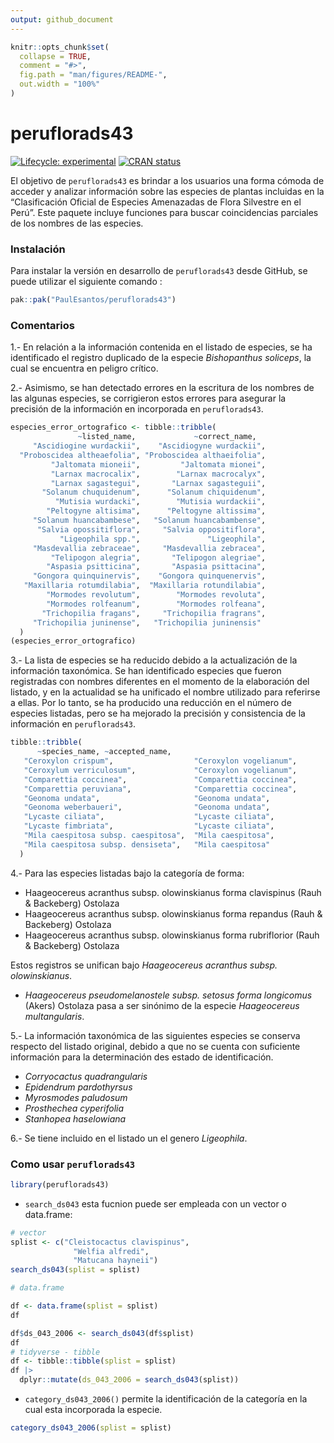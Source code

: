 ```yaml
---
output: github_document
---
```


<!-- README.md is generated from README.Rmd. Please edit that file -->

```r
knitr::opts_chunk$set(
  collapse = TRUE,
  comment = "#>",
  fig.path = "man/figures/README-",
  out.width = "100%"
)
```

# peruflorads43

<!-- badges: start -->
[![Lifecycle: experimental](https://img.shields.io/badge/lifecycle-experimental-orange.svg)](https://lifecycle.r-lib.org/articles/stages.html#experimental)
[![CRAN status](https://www.r-pkg.org/badges/version/peruflorads43)](https://CRAN.R-project.org/package=peruflorads43)
<!-- badges: end -->

El objetivo de `peruflorads43` es brindar a los usuarios una forma cómoda de acceder y analizar información sobre las especies de plantas incluidas en la "Clasificación Oficial de Especies Amenazadas de Flora Silvestre en el Perú". Este paquete incluye funciones para buscar coincidencias parciales de los nombres de las especies.

### Instalación
Para instalar la versión en desarrollo de `peruflorads43` desde GitHub, se puede utilizar el siguiente comando :

``` r
pak::pak("PaulEsantos/peruflorads43")
```
### Comentarios

1.- En relación a la información contenida en el listado de especies, se ha identificado el registro duplicado de la especie *Bishopanthus soliceps*, la cual se encuentra en peligro crítico.

2.- Asimismo, se han detectado errores en la escritura de los nombres de las algunas especies, se corrigieron estos errores para asegurar la precisión de la información en incorporada en `peruflorads43`.

```r
especies_error_ortografico <- tibble::tribble(
               ~listed_name,             ~correct_name,
     "Ascidiogine wurdackii",    "Ascidiogyne wurdackii",
  "Proboscidea altheaefolia", "Proboscidea althaeifolia",
         "Jaltomata mioneii",         "Jaltomata mionei",
         "Larnax macrocalix",        "Larnax macrocalyx",
         "Larnax sagastegui",       "Larnax sagasteguii",
       "Solanum chuquidenum",      "Solanum chiquidenum",
          "Mutisia wurdacki",        "Mutisia wurdackii",
        "Peltogyne altisima",      "Peltogyne altissima",
     "Solanum huancabambese",   "Solanum huancabambense",
      "Salvia opossitiflora",     "Salvia oppositiflora",
           "Ligeophila spp.",               "Ligeophila",
     "Masdevallia zebraceae",     "Masdevallia zebracea",
         "Telipogon alegria",       "Telipogon alegriae",
        "Aspasia psitticina",       "Aspasia psittacina",
     "Gongora quinquinervis",    "Gongora quinquenervis",
   "Maxillaria rotumdilabia",  "Maxillaria rotundilabia",
        "Mormodes revolutum",        "Mormodes revoluta",
        "Mormodes rolfeanum",        "Mormodes rolfeana",
       "Trichopilia fragans",     "Trichopilia fragrans",
     "Trichopilia juninense",   "Trichopilia juninensis"
  )
(especies_error_ortografico)
```

3.-  La lista de especies se ha reducido debido a la actualización de la información taxonómica. Se han identificado especies que fueron registradas con nombres diferentes en el momento de la elaboración del listado, y en la actualidad se ha unificado el nombre utilizado para referirse a ellas. Por lo tanto, se ha producido una reducción en el número de especies listadas, pero se ha mejorado la precisión y consistencia de la información en `peruflorads43`.


```r
tibble::tribble(
      ~species_name, ~accepted_name,
   "Ceroxylon crispum",                  "Ceroxylon vogelianum",
   "Ceroxylum verriculosum",             "Ceroxylon vogelianum",
   "Comparettia coccinea",               "Comparettia coccinea",
   "Comparettia peruviana",              "Comparettia coccinea",
   "Geonoma undata",                     "Geonoma undata",
   "Geonoma weberbaueri",                "Geonoma undata",
   "Lycaste ciliata",                    "Lycaste ciliata",
   "Lycaste fimbriata",                  "Lycaste ciliata",
   "Mila caespitosa subsp. caespitosa",  "Mila caespitosa",
   "Mila caespitosa subsp. densiseta",   "Mila caespitosa"
  )
```

4.- Para las especies listadas bajo la categoría de forma:

  - Haageocereus acranthus subsp. olowinskianus forma clavispinus (Rauh & Backeberg) Ostolaza 
  - Haageocereus acranthus subsp. olowinskianus forma repandus (Rauh & Backeberg) Ostolaza    
  - Haageocereus acranthus subsp. olowinskianus forma rubriflorior (Rauh & Backeberg) Ostolaza
  
  Estos registros se unifican bajo *Haageocereus acranthus subsp. olowinskianus*.
  
  - *Haageocereus pseudomelanostele subsp. setosus forma longicomus* (Akers) Ostolaza  pasa a ser sinónimo de la especie *Haageocereus multangularis*.
  
5.- La información taxonómica de las siguientes especies se conserva respecto del listado original, debido a que no se cuenta con suficiente información para la determinación des estado de identificación.

- *Corryocactus quadrangularis* 
- *Epidendrum pardothyrsus*
- *Myrosmodes paludosum*
- *Prosthechea cyperifolia*
- *Stanhopea haselowiana*

6.- Se tiene incluido en el listado un el genero *Ligeophila*.


### Como usar `peruflorads43`

```r
library(peruflorads43)
```
 - `search_ds043` esta fucnion puede ser empleada con un vector o data.frame:

```r
# vector
splist <- c("Cleistocactus clavispinus",
              "Welfia alfredi",
              "Matucana hayneii")
search_ds043(splist = splist)

# data.frame

df <- data.frame(splist = splist)
df

df$ds_043_2006 <- search_ds043(df$splist)
df
# tidyverse - tibble
df <- tibble::tibble(splist = splist)
df |> 
  dplyr::mutate(ds_043_2006 = search_ds043(splist))

```
 
 - `category_ds043_2006()` permite la identificación de la categoría en la cual esta incorporada la especie.
 
```r
category_ds043_2006(splist = splist)

```
